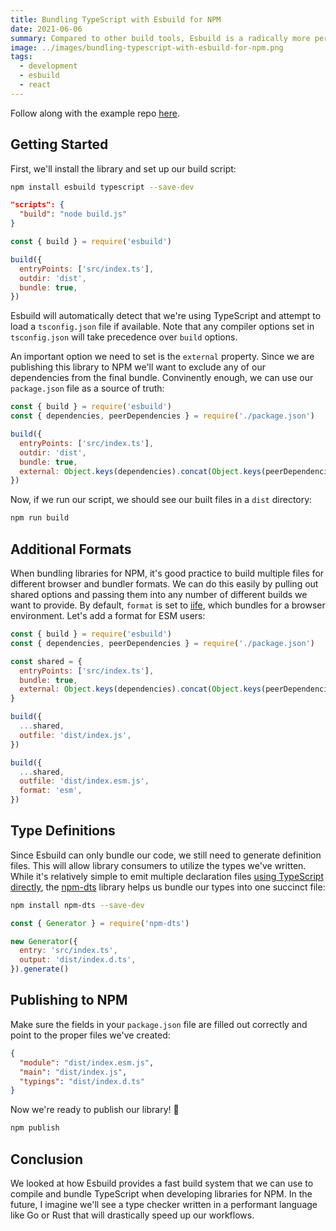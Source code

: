 ```yaml
---
title: Bundling TypeScript with Esbuild for NPM
date: 2021-06-06
summary: Compared to other build tools, Esbuild is a radically more performant bundler. This post will look at setting up a build script to compile TypeScript projects for NPM.
image: ../images/bundling-typescript-with-esbuild-for-npm.png
tags:
  - development
  - esbuild
  - react
---
```


Follow along with the example repo [here](https://github.com/souporserious/bundling-typescript-with-esbuild-for-npm).

## Getting Started

First, we'll install the library and set up our build script:

```bash
npm install esbuild typescript --save-dev
```

```json filename=package hideNumbers
"scripts": {
  "build": "node build.js"
}
```

```js filename=build
const { build } = require('esbuild')

build({
  entryPoints: ['src/index.ts'],
  outdir: 'dist',
  bundle: true,
})
```

Esbuild will automatically detect that we're using TypeScript and attempt to load a `tsconfig.json` file if available. Note that any compiler options set in `tsconfig.json` will take precedence over `build` options.

An important option we need to set is the `external` property. Since we are publishing this library to NPM we'll want to exclude any of our dependencies from the final bundle. Convinently enough, we can use our `package.json` file as a source of truth:

```js {2,8}
const { build } = require('esbuild')
const { dependencies, peerDependencies } = require('./package.json')

build({
  entryPoints: ['src/index.ts'],
  outdir: 'dist',
  bundle: true,
  external: Object.keys(dependencies).concat(Object.keys(peerDependencies)),
})
```

Now, if we run our script, we should see our built files in a `dist` directory:

```bash
npm run build
```

## Additional Formats

When bundling libraries for NPM, it's good practice to build multiple files for different browser and bundler formats. We can do this easily by pulling out shared options and passing them into any number of different builds we want to provide. By default, `format` is set to [iife](https://esbuild.github.io/api/#format-iife), which bundles for a browser environment. Let's add a format for ESM users:

```js filename=build
const { build } = require('esbuild')
const { dependencies, peerDependencies } = require('./package.json')

const shared = {
  entryPoints: ['src/index.ts'],
  bundle: true,
  external: Object.keys(dependencies).concat(Object.keys(peerDependencies)),
}

build({
  ...shared,
  outfile: 'dist/index.js',
})

build({
  ...shared,
  outfile: 'dist/index.esm.js',
  format: 'esm',
})
```

## Type Definitions

Since Esbuild can only bundle our code, we still need to generate definition files. This will allow library consumers to utilize the types we've written. While it's relatively simple to emit multiple declaration files [using TypeScript directly](https://github.com/microsoft/TypeScript-wiki/blob/master/Using-the-Compiler-API.md#getting-the-dts-from-a-javascript-file), the [npm-dts](https://www.npmjs.com/package/npm-dts) library helps us bundle our types into one succinct file:

```bash
npm install npm-dts --save-dev
```

```js filename=build
const { Generator } = require('npm-dts')

new Generator({
  entry: 'src/index.ts',
  output: 'dist/index.d.ts',
}).generate()
```

## Publishing to NPM

Make sure the fields in your `package.json` file are filled out correctly and point to the proper files we've created:

```json filename=package hideNumbers
{
  "module": "dist/index.esm.js",
  "main": "dist/index.js",
  "typings": "dist/index.d.ts"
}
```

Now we're ready to publish our library! 🎉

```bash
npm publish
```

## Conclusion

We looked at how Esbuild provides a fast build system that we can use to compile and bundle TypeScript when developing libraries for NPM. In the future, I imagine we'll see a type checker written in a performant language like Go or Rust that will drastically speed up our workflows.
